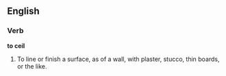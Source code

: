 ==English==

===Verb===

'''to ceil'''

#To line or finish a surface, as of a wall, with plaster, stucco, thin boards, or the like.